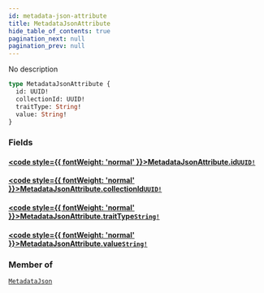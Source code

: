 ```yaml
---
id: metadata-json-attribute
title: MetadataJsonAttribute
hide_table_of_contents: true
pagination_next: null
pagination_prev: null
---
```








No description

```graphql
type MetadataJsonAttribute {
  id: UUID!
  collectionId: UUID!
  traitType: String!
  value: String!
}
```


### Fields

#### [<code style={{ fontWeight: 'normal' }}>MetadataJsonAttribute.<b>id</b></code>](#)<Bullet />[`UUID!`](/api/scalars/uuid) <Badge class="secondary" text="non-null"/> <Badge class="secondary" text="scalar"/>
> 
> 

#### [<code style={{ fontWeight: 'normal' }}>MetadataJsonAttribute.<b>collectionId</b></code>](#)<Bullet />[`UUID!`](/api/scalars/uuid) <Badge class="secondary" text="non-null"/> <Badge class="secondary" text="scalar"/>
> 
> 

#### [<code style={{ fontWeight: 'normal' }}>MetadataJsonAttribute.<b>traitType</b></code>](#)<Bullet />[`String!`](/api/scalars/string) <Badge class="secondary" text="non-null"/> <Badge class="secondary" text="scalar"/>
> 
> 

#### [<code style={{ fontWeight: 'normal' }}>MetadataJsonAttribute.<b>value</b></code>](#)<Bullet />[`String!`](/api/scalars/string) <Badge class="secondary" text="non-null"/> <Badge class="secondary" text="scalar"/>
> 
> 



### Member of

[`MetadataJson`](/api/objects/metadata-json)  <Badge class="secondary" text="object"/>




